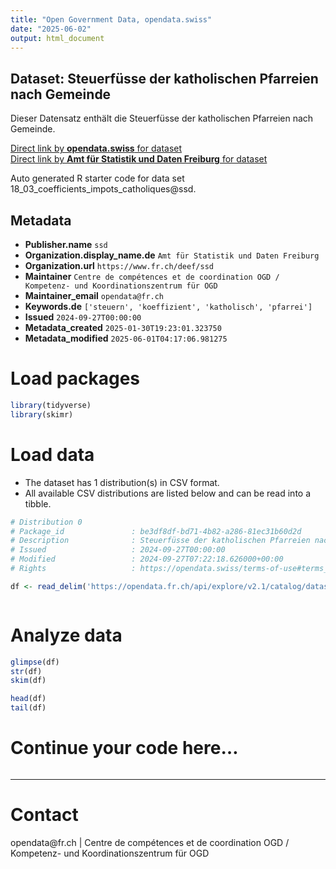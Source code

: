 ```yaml
---
title: "Open Government Data, opendata.swiss"
date: "2025-06-02"
output: html_document
---
```


## Dataset: Steuerfüsse der katholischen Pfarreien nach Gemeinde

Dieser Datensatz enthält die Steuerfüsse der katholischen Pfarreien nach Gemeinde.

[Direct link by **opendata.swiss** for dataset](https://opendata.swiss/de/dataset/steuerfusse-der-katholischen-pfarreien-nach-gemeinde)<br>
[Direct link by **Amt für Statistik und Daten Freiburg** for dataset](https://opendata.fr.ch/explore/dataset/18_03_coefficients_impots_catholiques/)

Auto generated R starter code for data set 18_03_coefficients_impots_catholiques@ssd.

## Metadata

- **Publisher.name** `ssd`
- **Organization.display_name.de** `Amt für Statistik und Daten Freiburg`
- **Organization.url** `https://www.fr.ch/deef/ssd`
- **Maintainer** `Centre de compétences et de coordination OGD / Kompetenz- und Koordinationszentrum für OGD`
- **Maintainer_email** `opendata@fr.ch`
- **Keywords.de** `['steuern', 'koeffizient', 'katholisch', 'pfarrei']`
- **Issued** `2024-09-27T00:00:00`
- **Metadata_created** `2025-01-30T19:23:01.323750`
- **Metadata_modified** `2025-06-01T04:17:06.981275`


# Load packages

```r

library(tidyverse)
library(skimr)

```

# Load data

-   The dataset has 1 distribution(s) in CSV format.
-   All available CSV distributions are listed below and can be read into a tibble.

```r

# Distribution 0
# Package_id               : be3df8df-bd71-4b82-a286-81ec31b60d2d
# Description              : Steuerfüsse der katholischen Pfarreien nach Gemeinde (csv)
# Issued                   : 2024-09-27T00:00:00
# Modified                 : 2024-09-27T07:22:18.626000+00:00
# Rights                   : https://opendata.swiss/terms-of-use#terms_by

df <- read_delim('https://opendata.fr.ch/api/explore/v2.1/catalog/datasets/18_03_coefficients_impots_catholiques/exports/csv?use_labels=true')



```

# Analyze data

```r

glimpse(df)
str(df)
skim(df)

head(df)
tail(df)

```

# Continue your code here...

```r

```

------------------------------------------------------------------------

# Contact

opendata@fr.ch | Centre de compétences et de coordination OGD / Kompetenz- und Koordinationszentrum für OGD
